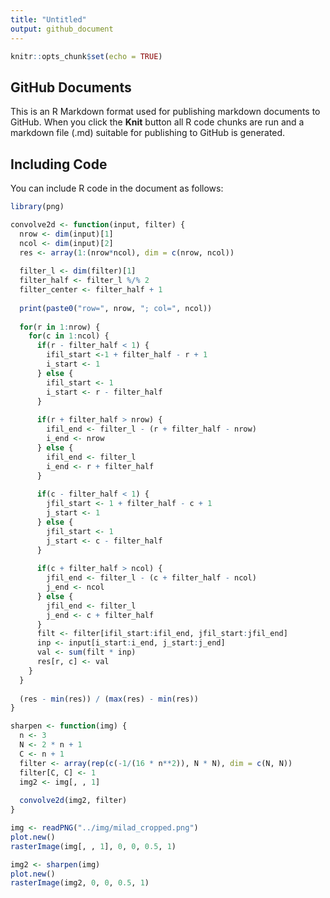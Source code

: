 ```yaml
---
title: "Untitled"
output: github_document
---
```


```r
knitr::opts_chunk$set(echo = TRUE)
```

## GitHub Documents

This is an R Markdown format used for publishing markdown documents to GitHub. When you click the **Knit** button all R code chunks are run and a markdown file (.md) suitable for publishing to GitHub is generated.

## Including Code

You can include R code in the document as follows:

```r
library(png)

convolve2d <- function(input, filter) {
  nrow <- dim(input)[1]
  ncol <- dim(input)[2]
  res <- array(1:(nrow*ncol), dim = c(nrow, ncol))
  
  filter_l <- dim(filter)[1]
  filter_half <- filter_l %/% 2
  filter_center <- filter_half + 1
  
  print(paste0("row=", nrow, "; col=", ncol))
  
  for(r in 1:nrow) {
    for(c in 1:ncol) {
      if(r - filter_half < 1) {
        ifil_start <-1 + filter_half - r + 1
        i_start <- 1
      } else {
        ifil_start <- 1
        i_start <- r - filter_half
      }
      
      if(r + filter_half > nrow) {
        ifil_end <- filter_l - (r + filter_half - nrow)
        i_end <- nrow
      } else {
        ifil_end <- filter_l
        i_end <- r + filter_half
      }
      
      if(c - filter_half < 1) {
        jfil_start <- 1 + filter_half - c + 1
        j_start <- 1
      } else {
        jfil_start <- 1
        j_start <- c - filter_half
      }
      
      if(c + filter_half > ncol) {
        jfil_end <- filter_l - (c + filter_half - ncol)
        j_end <- ncol
      } else {
        jfil_end <- filter_l
        j_end <- c + filter_half
      }
      filt <- filter[ifil_start:ifil_end, jfil_start:jfil_end]
      inp <- input[i_start:i_end, j_start:j_end]
      val <- sum(filt * inp)
      res[r, c] <- val
    }
  }
  
  (res - min(res)) / (max(res) - min(res))
}

sharpen <- function(img) {
  n <- 3
  N <- 2 * n + 1
  C <- n + 1
  filter <- array(rep(c(-1/(16 * n**2)), N * N), dim = c(N, N))
  filter[C, C] <- 1
  img2 <- img[, , 1]
  
  convolve2d(img2, filter)
}
```

```r
img <- readPNG("../img/milad_cropped.png")
plot.new()
rasterImage(img[, , 1], 0, 0, 0.5, 1)
```

```r
img2 <- sharpen(img)
plot.new()
rasterImage(img2, 0, 0, 0.5, 1)
```

